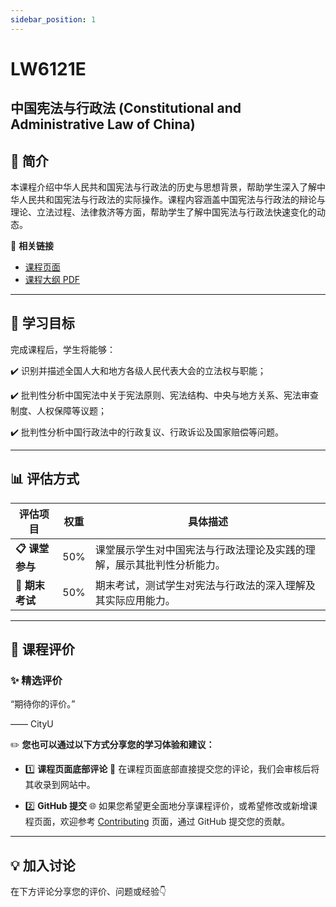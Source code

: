 ```yaml
---
sidebar_position: 1
---
```


# LW6121E
## 中国宪法与行政法 (Constitutional and Administrative Law of China)

## **📘 简介**
本课程介绍中华人民共和国宪法与行政法的历史与思想背景，帮助学生深入了解中华人民共和国宪法与行政法的实际操作。课程内容涵盖中国宪法与行政法的辩论与理论、立法过程、法律救济等方面，帮助学生了解中国宪法与行政法快速变化的动态。

🔗 **相关链接**
- [课程页面](https://www.cityu.edu.hk/catalogue/pg/202425/course/LW6121E.htm)
- [课程大纲 PDF](https://www.cityu.edu.hk/catalogue/pg/202425/course/LW6121E.pdf)

---

## **🎯 学习目标**

完成课程后，学生将能够：

✔️ 识别并描述全国人大和地方各级人民代表大会的立法权与职能；

✔️ 批判性分析中国宪法中关于宪法原则、宪法结构、中央与地方关系、宪法审查制度、人权保障等议题；

✔️ 批判性分析中国行政法中的行政复议、行政诉讼及国家赔偿等问题。

---

## **📊 评估方式**

| **评估项目**          | **权重** | **具体描述**                                                                                       |
|----------------------|---------|---------------------------------------------------------------------------------------------------|
| **📋 课堂参与**       | 50%     | 课堂展示学生对中国宪法与行政法理论及实践的理解，展示其批判性分析能力。                          |
| **📂 期末考试**       | 50%     | 期末考试，测试学生对宪法与行政法的深入理解及其实际应用能力。                                      |

---

## **💬 课程评价**

### ✨ **精选评价**
<div className={commentStyles.commentBox}>
    <p className={commentStyles.commentText}>
        “期待你的评价。”
    </p>
    <p className={commentStyles.commentAuthor}>—— CityU</p>
</div>

✏️ **您也可以通过以下方式分享您的学习体验和建议：**

- 1️⃣ **课程页面底部评论**
💬 在课程页面底部直接提交您的评论，我们会审核后将其收录到网站中。

- 2️⃣ **GitHub 提交**
🌐 如果您希望更全面地分享课程评价，或希望修改或新增课程页面，欢迎参考 [Contributing](/contributing) 页面，通过 GitHub 提交您的贡献。

---

## **💡 加入讨论**

在下方评论分享您的评价、问题或经验👇
<Utterances />
